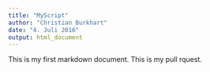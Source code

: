 ```yaml
---
title: "MyScript"
author: "Christian Burkhart"
date: "4. Juli 2016"
output: html_document
---
```



This is my first markdown document.
This is my pull rquest.